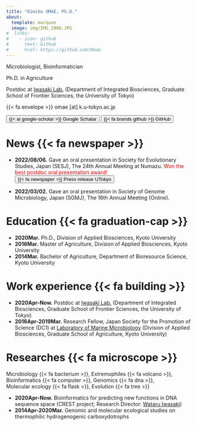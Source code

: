 ```yaml
---
title: "Kimiho OMAE, Ph.D."
about:
  template: marquee
  image: img/IMG_2800.JPG
#  links:
#    - icon: github
#      text: Github
#      href: https://github.com/0mae
---
```


<i class="fa-solid fa-microscope"></i> Microbiologist, Bioinformatician

<i class="fa-solid fa-graduation-cap"></i> Ph.D. in Agriculture

<i class="fa-solid fa-building-columns"></i> Postdoc at [Iwasaki Lab.](http://www.google.com/url?q=http%3A%2F%2Fiwasakilab.k.u-tokyo.ac.jp%2Feindex.html&sa=D&sntz=1&usg=AOvVaw0S74K96XXFC5uTbwDkEmdR) (Department of Integrated Biosciences, Graduate School of Frontier Sciences, the University of Tokyo)

{{< fa envelope >}} omae [at] k.u-tokyo.ac.jp

<button type="button" class="btn btn-primary" onclick="location.href='https://scholar.google.co.jp/citations?user=QLsz6OMAAAAJ&hl=ja'">
{{< ai google-scholar >}} Google Schalar
</button>
<button type="button" class="btn btn-dark" onclick="location.href='https://github.com/0mae'">
{{< fa brands github >}} GitHub
</button>

# News {{< fa newspaper >}}

- **2022/08/06.** Gave an oral presentation in Society for Evolutionary Studies, Japan (SESJ), The 24th Annual Meeting at Numazu. <span style="color:red">Won the best postdoc oral presentation award!</span><br>
<button type="button" class="btn btn-info" onclick="location.href='https://www.google.com/url?q=https%3A%2F%2Fwww.k.u-tokyo.ac.jp%2Finformation%2Fcategory%2Faward%2F9634.html&sa=D&sntz=1&usg=AOvVaw0TxxC6dNfBRTJYIMQkiBI3'">
{{< fa newspaper >}} Press release UTokyo
</button>

- **2022/03/02.** Gave an oral presentation in Society of Genome Microbiology, Japan (SGMJ), The 16th Annual Meeting (Online).

# Education {{< fa graduation-cap >}}

- **2020Mar.** Ph.D., Division of Applied Biosciences, Kyoto University
- **2016Mar.** Master of Agriculture, Division of Applied Biosciences, Kyoto University
- **2014Mar.** Bachelor of Agriculture, Department of Bioresource Science, Kyoto University

# Work experience {{< fa building >}}

- **2020Apr-Now.** Postdoc at [Iwasaki Lab.](http://www.google.com/url?q=http%3A%2F%2Fiwasakilab.k.u-tokyo.ac.jp%2Feindex.html&sa=D&sntz=1&usg=AOvVaw0S74K96XXFC5uTbwDkEmdR) (Department of Integrated Biosciences, Graduate School of Frontier Sciences, the University of Tokyo)
- **2016Apr-2019Mar.** Research Fellow, Japan Society for the Promotion of Science (DC1) at [Laboratory of Marine Microbiology](http://www.google.com/url?q=http%3A%2F%2Fwww.microbiology.marine.kais.kyoto-u.ac.jp%2F&sa=D&sntz=1&usg=AOvVaw1hlrXyxdodQNS_s643cNXA) (Division of Applied Biosciences, Graduate School of Agriculture, Kyoto University)

# Researches  {{< fa microscope >}}

Microbiology {{< fa bacterium >}}, Extremophiles {{< fa volcano >}}, Bioinformatics {{< fa computer >}}, Genomics {{< fa dna >}},<br>Molecular ecology {{< fa flask >}}, Evolution {{< fa tree >}}

- **2020Apr-Now.** Bioinformatics for predicting new functions in DNA sequence space (CREST project; Research Director: [Wataru Iwasaki](http://www.google.com/url?q=http%3A%2F%2Fiwasakilab.k.u-tokyo.ac.jp%2Fiwasaki%2Feindex.html&sa=D&sntz=1&usg=AOvVaw2O6yS5VYnyvwGAQCixxaJ0))
- **2014Apr-2020Mar.** Genomic and molecular ecological studies on thermophilic hydrogenogenic carboxydotrophs
